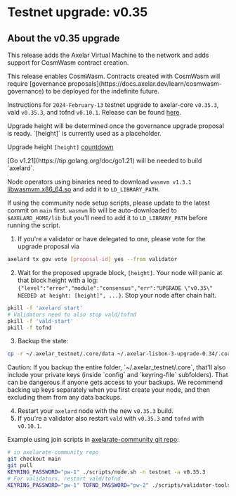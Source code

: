 # Testnet upgrade: v0.35


## About the v0.35 upgrade

This release adds the Axelar Virtual Machine to the network and adds support for CosmWasm contract creation.

<Callout type="warning" emoji="⚠️">
This release enables CosmWasm. Contracts created with CosmWasm will require [governance proposals](https://docs.axelar.dev/learn/cosmwasm-governance) to be deployed for the indefinite future.
</Callout>

Instructions for `2024-February-13` testnet upgrade to axelar-core `v0.35.3`, vald `v0.35.3`, and tofnd `v0.10.1`.
Release can be found [here](https://github.com/axelarnetwork/axelar-core/releases/tag/v0.35.3).

<Callout type="warning" emoji="⚠️">
  Upgrade height will be determined once the governance upgrade proposal is ready. `[height]` is currently used as a placeholder.
</Callout>

Upgrade height `[height]` [countdown](https://testnet.mintscan.io/axelar-testnet/blocks/[height])

<Callout type="warning" emoji="⚠️">
  [Go v1.21](https://tip.golang.org/doc/go1.21) will be needed to build `axelard`.

  Node operators using binaries need to download `wasmvm v1.3.1` [libwasmvm.x86_64.so](https://github.com/CosmWasm/wasmvm/releases/tag/v1.3.1) and add it to `LD_LIBRARY_PATH`.

  If using the community node setup scripts, please update to the latest commit on `main` first.
  `wasmvm` lib will be auto-downloaded to `$AXELARD_HOME/lib` but you'll need to add it to `LD_LIBRARY_PATH` before running the script.
</Callout>

1. If you're a validator or have delegated to one, please vote for the upgrade proposal via

```bash
axelard tx gov vote [proposal-id] yes --from validator
```

2. Wait for the proposed upgrade block, `[height]`. Your node will panic at that block height with a log: `{"level":"error","module":"consensus","err":"UPGRADE \"v0.35\" NEEDED at height: [height]", ...}`. Stop your node after chain halt.

```bash
pkill -f 'axelard start'
# Validators need to also stop vald/tofnd
pkill -f 'vald-start'
pkill -f tofnd
```

3. Backup the state:

```bash
cp -r ~/.axelar_testnet/.core/data ~/.axelar-lisbon-3-upgrade-0.34/.core/data
```

<Callout type="warning" emoji="⚠️">
  Caution: If you backup the entire folder, `~/.axelar_testnet/.core`, that'll
  also include your private keys (inside `config` and `keyring-file`
  subfolders). That can be dangerous if anyone gets access to your backups. We
  recommend backing up keys separately when you first create your node, and then
  excluding them from any data backups.
</Callout>

4. Restart your `axelard` node with the new `v0.35.3` build.
5. If you're a validator also restart `vald` with `v0.35.3` and `tofnd` with `v0.10.1`.

Example using join scripts in [axelarate-community git repo](https://github.com/axelarnetwork/axelarate-community):

```bash
# in axelarate-community repo
git checkout main
git pull
KEYRING_PASSWORD="pw-1" ./scripts/node.sh -n testnet -a v0.35.3
# For validators, restart vald/tofnd
KEYRING_PASSWORD="pw-1" TOFND_PASSWORD="pw-2" ./scripts/validator-tools-host.sh -n testnet -a v0.35.3 -q v0.10.1
```
